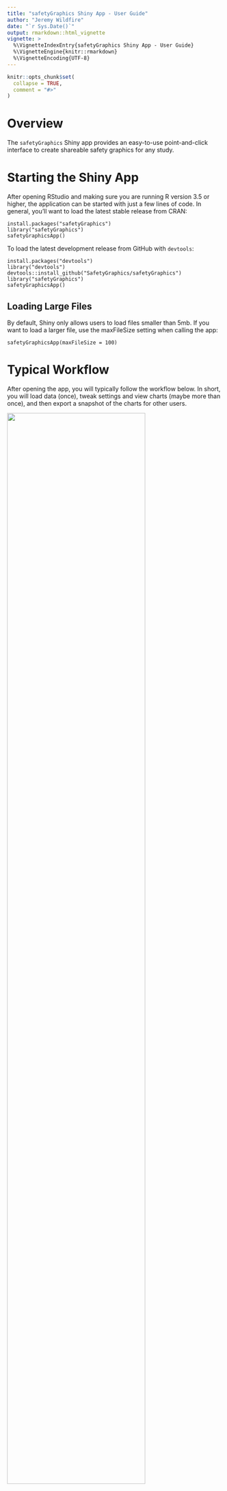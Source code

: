 ```yaml
---
title: "safetyGraphics Shiny App - User Guide"
author: "Jeremy Wildfire"
date: "`r Sys.Date()`"
output: rmarkdown::html_vignette
vignette: >
  %\VignetteIndexEntry{safetyGraphics Shiny App - User Guide}
  %\VignetteEngine{knitr::rmarkdown}
  %\VignetteEncoding{UTF-8}
---
```


```r
knitr::opts_chunk$set(
  collapse = TRUE,
  comment = "#>"
)
```

# Overview

The `safetyGraphics` Shiny app provides an easy-to-use point-and-click interface to create shareable safety graphics for any study.

# Starting the Shiny App

After opening RStudio and making sure you are running R version 3.5 or higher, the application can be started with just a few lines of code. In general, you'll want to load the latest stable release from CRAN:

```
install.packages("safetyGraphics")
library("safetyGraphics")
safetyGraphicsApp()
```

To load the latest development release from GitHub with `devtools`:

```
install.packages("devtools")
library("devtools")
devtools::install_github("SafetyGraphics/safetyGraphics")
library("safetyGraphics")
safetyGraphicsApp()
```

## Loading Large Files

By default, Shiny only allows users to load files smaller than 5mb. If you want to load a larger file, use the maxFileSize setting when calling the app:

```
safetyGraphicsApp(maxFileSize = 100)
```

# Typical Workflow

After opening the app, you will typically follow the workflow below. In short, you will load data (once), tweak settings and view charts (maybe more than once), and then export a snapshot of the charts for other users.

<img src="https://user-images.githubusercontent.com/3680095/51403731-f4b14700-1b16-11e9-9d5a-fb31df48bb87.png" width="80%" >

This workflow lines up with the items in the toolbar for the App.

<img src="https://user-images.githubusercontent.com/26064686/58193918-276c7700-7c92-11e9-80c9-f2eb77ba5d7c.png"  width="90%">

More information about each step in the process is shown below.

## Load Data

When you open the app, you are taken to the Home Tab which contains some general information about the app and links to helpful documentation. Click on the Data Tab and you should see the "Data Upload" and "Data Preview" panels. The preview for the pre-loaded "Example data" dataset is shown by default.

<img src="https://user-images.githubusercontent.com/26064686/58193832-f4c27e80-7c91-11e9-918f-2fed9e034183.png"  width="90%">

To load your own data, simply click the browse button and select a `.csv` or `.sas7bdat` data set. Once the file is loaded, select it in the list at the bottom of the "Data Upload Panel". Once selected, the "Data Preview" panel will update automatically (along with the Settings and Chart tabs).

The charts in the safetyGraphics app are specifically designed for clinical trial safety monitoring, and require laboratory datasets that contain one row per participant per time point per measure. Data mappings for two common [CDISC](https://www.cdisc.org/) data standards - [SDTM](https://www.cdisc.org/standards/foundational/sdtm) and [ADaM](https://www.cdisc.org/standards/foundational/adam) - are pre-loaded in the application. As described below, the app can automatically generate charts for data sets using these standards; other data sets require some user configuration.  

## Update Settings

After loading your data, navigate to the Settings tab to customize the behavior of the charts. This tab includes a Charts panel for selecting the charts you want to visualize and other panels for different types of chart settings. For example, the "Data Mappings" panel (shown below for the "Example Data" ADaM data set) can be used to specify the column that contains the unique subject ID, and on the more general "Appearance Settings" panel, there is an option to specify a warning message to be displayed when the chart loads. You can hover the mouse over any setting label to get more details. The small numbers to the right of the settings labels indicate the number of charts that use the relevant setting. Mousing over them presents a list of these charts.

<img src="https://user-images.githubusercontent.com/26064686/58194007-600c5080-7c92-11e9-9312-822d3be787ef.png"  width="90%">

When possible, items on the settings tab are pre-populated based on the data standard of the selected data set. See the Case Studies below for more details regarding working with non-standard data and adding customizations to the charts.

## View Chart

Once the settings configuration is complete, click on the Charts tab to view a drop-down of the available charts. A green check will display by charts that are ready to be visualized and a red X will indicate that settings need to be changed in order to render the chart. Simply click one of the options to view it. The chart tab updates automatically when settings are changed or new data is loaded.
More details about chart functionality will be documented in separate vignettes.  

<img src="https://user-images.githubusercontent.com/26064686/58194187-da3cd500-7c92-11e9-8067-76df1987e256.png"  width="90%">

## Export Results

Navigate to the Reports tab to choose reports for export and click the "Export Chart(s)" button at the bottom to create a standalone copy of the charts using the current configuration. The export functionality combines the data, code, and settings for the charts in to a single file. In addition to the charts themselves, the export includes a summary of the tool, and code to recreate the customized charts in R.

<img src="https://user-images.githubusercontent.com/26064686/58194279-1a9c5300-7c93-11e9-8347-b0b0f33be05b.png"  width="90%">

# Case Study #1 - Mapping Non-Standard data

## Overview

When a new data file is loaded, the app will detect whether the dataset is formatted according to ADaM or SDTM data standards.  If the uploaded dataset matches one of these standards, the settings tab will be pre-populated accordingly, and little or no custom user customization will be needed to generate a basic chart. However, no data standard is strictly required; the app also works with data in other formats. The specific data columns required varies between charts. For example, the only firm data requirements for the Hepatic Explorer chart are:

- The data must have one record per participant per timepoint per lab test. That is, the data should be long, not wide.
- The data must have columns for:
    - Unique Subject Identifier (ID Column)
    - Name of Measure or Test (Measure Column)
    - Numeric finding or result (Value Column)
    - Numeric upper limit of normal for the test
    - Numeric lower limit of normal for the test
    - Numeric study day
- The following values must be present in the column corresponding to Measure or Test:
    - Aminotransferase, alanine (ALT)
    - Aminotransferase, aspartate (AST)
    - Alkaline phosphatase (ALP)
    - Total Bilirubin

The app also supports data sets that partially match the pre-loaded data standards. The step-by-step instructions below outline how to create a chart for one such data set.

## Step-by-step

### 1. Open the App

Paste the following code into RStudio:

```
#Code to initialize shiny application
install.packages("safetyGraphics")
library("safetyGraphics")
safetyGraphicsApp()
```

### 2. Load Data

Use the "Browse.." button on the data upload section of the data tab to load a non-standard data set. We'll use the `.csv` saved [here](https://github.com/ASA-DIA-InteractiveSafetyGraphics/safetyGraphics/raw/master/inst/eDISH_app/tests/partialSDTM.csv), but the process is similar for other data sets. Notice that once the data is loaded, the app will detect whether the data matches one of those pre-loaded standards, and a note is added to indicate whether a match is found. Our sample data is a partial match for the SDTM standard. Once you select the newly loaded data set, the app should look like the screen capture below. Click on the Charts tab and note the red X's in the drop-down indicating that user customization is needed.

<img src="https://user-images.githubusercontent.com/26064686/58194590-f2f9ba80-7c93-11e9-8e1f-bb71f79dbe91.png"  width="90%">

### 3. Select Columns

Next, click the "Settings" tab in the nav bar at the top of the page. The page should look something like this:

<img src="https://user-images.githubusercontent.com/26064686/58195352-b9c24a00-7c95-11e9-8c75-e2ee30821ff3.png"  width="90%">

Behind the scenes, a validation process is run to check if the selected settings match up with the selected data set to create a valid chart. Green (for valid) and red (for invalid) status messages are shown after each label in the Settings tab - you can hover the mouse over the status to get more details.

As you can see, we've got several invalid settings with red status messages. We now need to go through and update each invalid setting and turn its status message in to a green "ok". Once all of the individual settings are valid, the red Xs in the Charts drop-down will turn to green checks, and the chart will be created. Let's hover over the red X by the Measure Column Setting to see the detailed description of the failed check:

<img src="https://user-images.githubusercontent.com/26064686/58195501-17ef2d00-7c96-11e9-8550-92f63593962b.png" width="90%">

As you might've guessed from the empty select box, the check failed because no value is specified for the setting. Choosing the measure column is simple. Click the select box to see pre-populated options corresponding to the columns in the data.

<img src="https://user-images.githubusercontent.com/26064686/58195765-b7142480-7c96-11e9-95ea-7848314fe6a3.png" width="60%">

Now select LBTEST for Measure Column and LBDY for the Study Day Column option. Your setting page should look something like this:

<img src="https://user-images.githubusercontent.com/26064686/58195966-37d32080-7c97-11e9-9081-dedf36556052.png" width="90%">

Now we need to fill in the 4 inputs beneath Measure Column. You may have noticed that there were no options available for these inputs when the page loaded. This is because these options are field level data that depend on the Measure Column option. Once you selected a Measure Column, the options for these inputs were populated using the unique values found in that data column. To fill them in, just type the first few letters of lab in the text box. For example, type "Alan" for the Alanine Aminotransferase value input and select the correct option.

<img src="https://user-images.githubusercontent.com/26064686/58196481-656c9980-7c98-11e9-8817-04443b82f6b8.png" width="60%">

Repeat the process for the other 3 "value" inputs and viola, the red x changes to a green check, and the Hepatic Explorer chart is ready.

<img src="https://user-images.githubusercontent.com/26064686/58196573-93ea7480-7c98-11e9-8d49-36fb1de03501.png" width="90%">

### 4. View Chart

Now that we've got the data mapping complete, just select "Hepatic Explorer" from the Chart tab drop-down.

<img src="https://user-images.githubusercontent.com/3680095/51569449-3f9dc800-1e51-11e9-8594-6262358ac79f.png" width="80%">

The chart has lots of useful interactive features built in, but we'll cover those in a separate vignette.

### 5. Export Chart

To export the chart, click the Reports Tab, make sure that the Hepatic Explorer has a check by it, and click the "Export Chart(s)" button. Your chart, along with the other valid charts, will be saved in an `.html` file and downloaded to your machine.

Open the downloaded file in a new tab in your browser and you'll see tabs for each of the charts and an "Info" tab. The Hepatic Explorer tab will be identical to the chart shown above, with all of your customizations intact. The "Info" tab, shown below, has a brief description of the safetyGraphics package and source code that you can use to recreate the charts in R.

<img src="https://user-images.githubusercontent.com/26064686/58196926-4c181d00-7c99-11e9-940d-e264081694a8.png" width="90%">

The html file contains all of the data and code for the chartw and is easy to share. Just send the file to the person you're sharing with, and tell them to open it in their web browser (just double-click the file) - they don't even need R.

## Summary

This case study shows how to create a shareable chart created using custom settings in just a few clicks. Continue reading to find out how to add customizations to your chart.

# Case Study #2 - Adding Customizations

## Overview

Only the most basic settings used by the `safetyGraphics` displays are populated by default, but users can also add a wide variety of additional customization. We'll walk through a few common customizations for the Hepatic Explorer chart in this case study including:

- Adding grouping variables
- Adding filter variables
- Defining which rows should be included in the analyses using the Analysis Flag options
- Defining the baseline measurement using the Baseline options

## Step-by-Step

### 1. Open the App

Just paste this code in to RStudio:

```
#Code to initialize shiny application
install.packages("safetyGraphics")
library("safetyGraphics")
safetyGraphicsApp()
```

We'll use the pre-loaded example data for this case study, so there is no need to load your own data file.

### 2. Add Filters and Groups

The `SafetyGraphics` Hepatic Explorer chart offers native support for data-driven groups and filtering. Any data column can be used to add filter and grouping controls to the chart. One common use case is to add grouping by treatment arm and filtering by site, race and sex. All of this can be done with just a few clicks. As you might have guessed, you just update the "Filter columns" and "Group columns" inputs as shown:

<img src="https://user-images.githubusercontent.com/26064686/58197132-9d281100-7c99-11e9-8608-49ce299e0013.png" width="45%">

Select "Hepatic Explorer from the Charts drop-down tab to see the following chart (with orange boxes added around the newly created filters and groups for emphasis):

<img src="https://user-images.githubusercontent.com/26064686/58197282-ea0be780-7c99-11e9-8304-682533dccc93.png" width="90%">

A word of warning - both grouping and filtering works best using categorical variables with a relatively small number of groups (less than 10 or so). With that said, there is no official limit on the number of unique values to include in a group or filter, so if you followed the example above but chose "AGE" (with over a dozen unique integer values) instead of "AGEGR1" (with 3 categorical levels), you might not love the functionality in the chart. Fortunately, it's easy to go back and update the chart to use the categorized variable instead - just go back to the settings tab and update the corresponding setting.

### 3. Flag Rows of Special Interest

You can also use the settings page to identify important values in the data. For the Hepatic Explorer chart, you can flag baseline values (using the "Baseline column" and "Baseline values" inputs) and values included in the analysis population (using "Analysis Flag column" and "Analysis Flag values" inputs). In both cases, you need to choose the "column" first, and then choose 1 or more corresponding "values".  Here are some suggested settings using our sample data:

<img src="https://user-images.githubusercontent.com/26064686/58197404-2dfeec80-7c9a-11e9-8ddf-62bc0af6577b.png" width="70%">

In the Hepatic Explorer chart, adding a baseline flag enables the users to view a baseline-adjusted version of the chart. Click the chart tab, and then change the "Display Type" control to "Baseline Adjusted (mDish)".

<img src="https://user-images.githubusercontent.com/26064686/58197487-60104e80-7c9a-11e9-8139-6e9f3d709162.png" width="90%">

We're following ADaM conventions and using "flag" columns ending in "FL" and "Y" values for the configuration here, but any column/value combination is allowed. For example, you could use study day 0 to define baseline by setting baseline column to "ADY" and baseline value to "0".

### Summary

This case study shows how to add some basic customizations to your Hepatic Explorer chart with a few clicks in the shiny application. Note that not all customizations are available in the shiny app. You can access more granular settings using the `htmlwidget` that creates the chart (e.g. see `?hep_explorer`) or even by looking at the documentation for the underlying [hep-explorer github repo](https://github.com/SafetyGraphics/hep-explorer) javascript library.  
